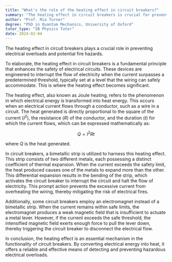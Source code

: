 ```yaml
---
title: "What's the role of the heating effect in circuit breakers?"
summary: "The heating effect in circuit breakers is crucial for preventing electrical overloads and potential fires."
author: "Prof. Mia Turner"
degree: "PhD in Quantum Mechanics, University of Oxford"
tutor_type: "IB Physics Tutor"
date: 2024-02-04
---
```


The heating effect in circuit breakers plays a crucial role in preventing electrical overloads and potential fire hazards.

To elaborate, the heating effect in circuit breakers is a fundamental principle that enhances the safety of electrical circuits. These devices are engineered to interrupt the flow of electricity when the current surpasses a predetermined threshold, typically set at a level that the wiring can safely accommodate. This is where the heating effect becomes significant.

The heating effect, also known as Joule heating, refers to the phenomenon in which electrical energy is transformed into heat energy. This occurs when an electrical current flows through a conductor, such as a wire in a circuit. The heat generated is directly proportional to the square of the current ($I^2$), the resistance ($R$) of the conductor, and the duration ($t$) for which the current flows, which can be expressed mathematically as:

$$
Q = I^2Rt
$$

where $Q$ is the heat generated.

In circuit breakers, a bimetallic strip is utilized to harness this heating effect. This strip consists of two different metals, each possessing a distinct coefficient of thermal expansion. When the current exceeds the safety limit, the heat produced causes one of the metals to expand more than the other. This differential expansion results in the bending of the strip, which activates the circuit breaker to interrupt the circuit and halt the flow of electricity. This prompt action prevents the excessive current from overheating the wiring, thereby mitigating the risk of electrical fires.

Additionally, some circuit breakers employ an electromagnet instead of a bimetallic strip. When the current remains within safe limits, the electromagnet produces a weak magnetic field that is insufficient to actuate a metal lever. However, if the current exceeds the safe threshold, the intensified magnetic field exerts enough force to pull the lever down, thereby triggering the circuit breaker to disconnect the electrical flow.

In conclusion, the heating effect is an essential mechanism in the functionality of circuit breakers. By converting electrical energy into heat, it offers a reliable and effective means of detecting and preventing hazardous electrical overloads.
    